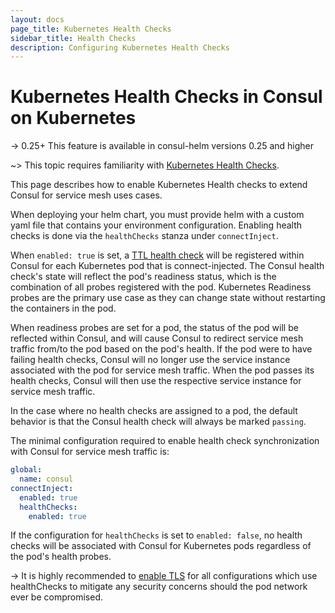 ```yaml
---
layout: docs
page_title: Kubernetes Health Checks
sidebar_title: Health Checks
description: Configuring Kubernetes Health Checks
---
```


# Kubernetes Health Checks in Consul on Kubernetes

-> 0.25+ This feature is available in consul-helm versions 0.25 and higher

~> This topic requires familiarity with [Kubernetes Health Checks](https://kubernetes.io/docs/tasks/configure-pod-container/configure-liveness-readiness-startup-probes/).

This page describes how to enable Kubernetes Health checks to extend Consul for service mesh uses cases.

When deploying your helm chart, you must provide helm with a custom yaml file that contains your environment configuration.
Enabling health checks is done via the `healthChecks` stanza under `connectInject`.

When `enabled: true` is set, a [TTL health check](https://www.consul.io/docs/discovery/checks) will be registered within
Consul for each Kubernetes pod that is connect-injected. The Consul health check's state will reflect the pod's readiness
status, which is the combination of all probes registered with the pod. Kubernetes Readiness probes are the primary use
case as they can change state without restarting the containers in the pod.

When readiness probes are set for a pod, the status of the pod will be reflected within Consul, and will cause Consul to redirect service
mesh traffic from/to the pod based on the pod's health. If the pod were to have failing health checks, Consul will no longer use
the service instance associated with the pod for service mesh traffic. When the pod passes its health checks, Consul will
then use the respective service instance for service mesh traffic.

In the case where no health checks are assigned to a pod, the default behavior is that the Consul health check will always
be marked `passing`.

The minimal configuration required to enable health check synchronization with Consul for service mesh traffic is:

```yaml
global:
  name: consul
connectInject:
  enabled: true
  healthChecks:
    enabled: true
```

If the configuration for `healthChecks` is set to `enabled: false`, no health checks will be associated with Consul for
Kubernetes pods regardless of the pod's health probes.

-> It is highly recommended to [enable TLS](/docs/k8s/tls-on-existing-cluster) for all configurations which use healthChecks to mitigate any
security concerns should the pod network ever be compromised.
